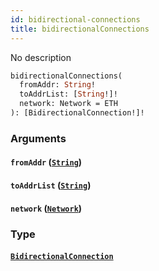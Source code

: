 ```yaml
---
id: bidirectional-connections
title: bidirectionalConnections
---
```


No description

```graphql
bidirectionalConnections(
  fromAddr: String!
  toAddrList: [String!]!
  network: Network = ETH
): [BidirectionalConnection!]!
```

### Arguments

#### `fromAddr` ([`String`](/V1/cyberconnect-api/reference/scalars/string))

#### `toAddrList` ([`String`](/V1/cyberconnect-api/reference/scalars/string))

#### `network` ([`Network`](V1/cyberconnect-api/reference/enums/network))

### Type

#### [`BidirectionalConnection`](/cyberconnect-api/reference/objects/bidirectional-connection)
